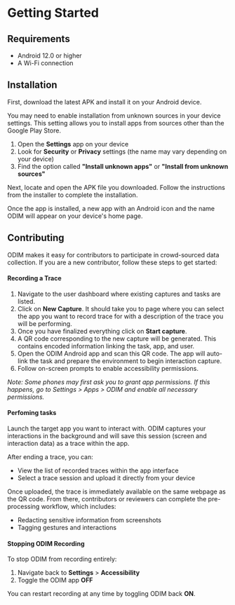 # Getting Started

## Requirements

- Android 12.0 or higher
- A Wi-Fi connection

## Installation

First, download the latest APK and install it on your Android device.

You may need to enable installation from unknown sources in your device settings. This setting allows you to install apps from sources other than the Google Play Store.

1. Open the **Settings** app on your device  
2. Look for **Security** or **Privacy** settings (the name may vary depending on your device)  
3. Find the option called **"Install unknown apps"** or **"Install from unknown sources"**

Next, locate and open the APK file you downloaded. Follow the instructions from the installer to complete the installation.

Once the app is installed, a new app with an Android icon and the name ODIM will appear on your device's home page.

## Contributing
ODIM makes it easy for contributors to participate in crowd-sourced data collection. If you are a new contributor, follow these steps to get started:

#### Recording a Trace
1. Navigate to the user dashboard where existing captures and tasks are listed.  
2. Click on **New Capture**. It should take you to page where you can select the app you want to record trace for with a description of the trace you will be performing. 
3. Once you have finalized everything click on **Start capture**.
4. A QR code corresponding to the new capture will be generated. This contains encoded information linking the task, app, and user.  
5. Open the ODIM Android app and scan this QR code. The app will auto-link the task and prepare the environment to begin interaction capture.  
6. Follow on-screen prompts to enable accessibility permissions.

*Note: Some phones may first ask you to grant app permissions. If this happens, go to Settings > Apps > ODIM and enable all necessary permissions.*

#### Perfoming tasks

Launch the target app you want to interact with. ODIM captures your interactions in the background and  will save this session (screen and interaction data) as a trace within the app.

After ending a trace, you can:
- View the list of recorded traces within the app interface  
- Select a trace session and upload it directly from your device  

Once uploaded, the trace is immediately available on the same webpage as the QR code. From there, contributors or reviewers can complete the pre-processing workflow, which includes:
- Redacting sensitive information from screenshots  
- Tagging gestures and interactions

#### Stopping ODIM Recording

To stop ODIM from recording entirely:

1. Navigate back to **Settings** > **Accessibility**  
2. Toggle the ODIM app **OFF**

You can restart recording at any time by toggling ODIM back **ON**.